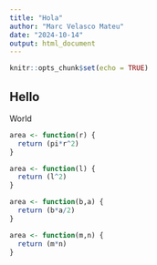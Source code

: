 ```yaml
---
title: "Hola"
author: "Marc Velasco Mateu"
date: "2024-10-14"
output: html_document
---
```


```r
knitr::opts_chunk$set(echo = TRUE)
```

## Hello

World

```r
area <- function(r) {
  return (pi*r^2)
}
```

```r
area <- function(l) {
  return (l^2)
}
```

```r
area <- function(b,a) {
  return (b*a/2)
}
```

```r
area <- function(m,n) {
  return (m*n)
}
```
